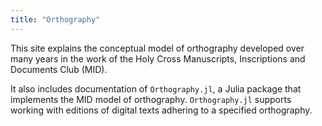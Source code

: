 ```yaml
---
title: "Orthography"
---
```



This site explains the conceptual model of orthography developed over many years in the work of the Holy Cross Manuscripts, Inscriptions and Documents Club (MID). 

It also includes documentation of `Orthography.jl`, a Julia package that implements the MID model of orthography. `Orthography.jl` supports working with editions of digital texts adhering to a specified orthography.


